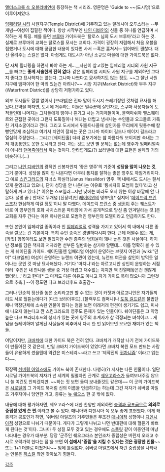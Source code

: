 [[엘더스크롤 4: 오블리비언]]에 등장하는 책 시리즈. 영문명은 'Guide to ~~(도시명)'으로 이루어져있다. 

[[임페리얼 시티]] 사원지구(Temple District)에 거주하고 있는 알레시아 오투스라는 --무개념--여성이 집필한 책이다. 항상 시작부엔 [[나인 디바인]]의 신들 중 하나를 언급하며 시작하는 게 특징. 예를 들면 [[브루마]] 가이드북은 '탈로스 님의 도시 브루마'라고 하는 것. 실제로 브루마의 교회는 탈로스를 모시는 교회다. 가격이 굉장히 저렴해서 처음 오블을 접했거나 도시에 대해 궁금한 내용이 있다면 사서 --혹은 훔쳐서-- 읽어봐도 괜찮다. 대신 올려주는 스킬은 없다. 아쉽게도 대도시가 아닌 소규모 마을에 대한 가이드북은 없다. 

단 자체 필터링을 하면서 봐야 하는 게...__자신이 살고있는 임페리얼 시티의 사원 지구__를 빼고는 '''좋게 서술한게 전혀 없다'''. 같은 임페리얼 시티도 사원 지구를 제외하면 그다지 좋다고 묘사하지는 않는다. 그나마 나쁘다고 묘사하지도 않는 정도. ~~그 잘난 사원 지구에 뱀파이어 한 마리 있는건 아려나?~~ 시장 지구(Market District)와 부두 지구(Waterfront District)를 상당히 저평가하고 있다.

외부 도시들도 얄짤 없어서 [브라빌]은 진짜 말이 도시지 쓰레기장인 것처럼 묘사를 해놨다.요약을 하자면, 도시에 거주하는 이들은 밀수꾼에 살인자요, 스쿠마 사용자들에 도적들인데 나머지는 그치들에게 삥이나 뜯기고 사는 거지떼들이며, 블랙마쉬아 엘스웨이르와 근접한 곳이라 그런지 도둑질이나 해대는 더럽고 냄새나는 수인들과 오크들로 가득찬 거지소굴이라고 깐다. 그리고 도시에서 뒤돌아나올때 살인자들 무리에게 뒷통수에 칼빵안맞게 조심하고 여기서 치안이 잘되는 곳은 그나마 파이터 길드나 메이지 길드라고 열심히 주장한다... 그리고 [쉐이딘홀] 더러 겉보기에는 참 아름다워 보이지만 속내는 그저 개똥통만도 못한 도시라고 깐다. 까는 것도 보면 별 문제는 없는데 영주가 임페리얼족이 아니라 [[던머]]족이라서 까는 것이다. 안타깝게도(?) 브라빌에 대한 표현은 실제와 거의 비슷하다.(...)

그리고 [[나인 디바인]]의 광적인 신봉자인지 '좋은 영주'의 기준이 '''성당을 많이 나오는 것''', 그거 뿐이다. 성당을 많이 안 나온다면 아무리 통치를 잘하는 좋은 영주도 까임거리이다. 그 예로 [[스킨그라드]]의 자너스 하실더(Janus Hassildor) 영주. 책 내에서도 도시는 질서있게 운영되고 있으나, 단지 성당을 안 나온다는 이유로 '통치자의 모범이 없다'라고 신랄하게 까고 있다.[* 이유는 스포일러...지만 낮에는 비라도 오지 않는 이상 바깥에 안 나온다. 설명 끝.] 반대로 무개념 [된장녀]인 [[레이야윈]]의 영부인[* 심지어 '[[데이드릭 프린스]]조차 한심하게 여길 정도'이니 말 다했다. 데이드릭 프린스 중 [[생귄]]이 주는 퀘스트가 바로 이 영부인의 호화 사치스러운 파티장에 가서 공개적으로 망신 좀 안겨달라는 것.]은 교회를 자주 간다는 이유 하나만으로 모범적인 영부인의 모델이라고 언급하기도 한다. 

또한 본인이 임페리얼 종족이라 친 [[임페리얼]]적 성격을 가지고 있어서 책 내에서 다른 종족을 깔보는 건 기본이다. 특히 수인 종족은 경멸하다시피 한다. 근데 어쩔수 없는 게, [카짓] 항목이라도 보면 알겠지만 수인 종족의 범죄율이 꽤나 높은 것은 사실이다. 하지만 정보를 담은 책자의 저자라면 섣부른 일반화는 삼가야 할텐데... 이를 명확히 볼 수 있는 게 쉐이딘홀 가이드. 쉐이딘홀엔 임페리얼 여성이 운영하는 브릿지 여관과 [wiki:"던머" 다크엘프] 여성이 운영하는 뉴랜드 여관이 있는데, 뉴랜드 여관을 살인이 밥먹듯 일어나는 곳인 것 마냥 묘사해놨다. 거기다 '마치나'라는 아르고니안 상인이 운영하는 서점더러 '주인은 내 만나본 생물 중 가장 더럽고 재수없는 치지만 책 진열해놓은건 괜찮게 했더라...' 라고 한다[* 그 마저도 다른 이유도 아니고 자기 가이드 북이 많으니까 그런것으로 추측.] --이 정도면 다크 브라더후드 호출감--  

그러나 단순히 정신줄 놓은 소리라고만 할 수 없는 것이 카짓과 아르고니안은 자기들끼리도 서로 헐뜯는데다가 [다크 브라더후드], [블랙우드 컴퍼니]나 [[도둑 길드]]같은 불법단체나 막장단체에 소속된 인물이 많다는 점을 보면 이래저래 편견이 생기기도 쉽고, 미사에 나오지 않는다고 깐 스킨그라드의 영주도 문제가 있는 인물이다. 쉐이딘홀은 그 악명높은 다크 브라더후드의 성지가 있는 곳에 영주의 후계자가 참 걱정되는 녀석이고... 게임을 플레이하며 알게된 사실들에 비추어서 다시 한 번 읽어보면 오묘한 재미가 있는 책들.

여담이지만, [[크바치]]에 대한 가이드 북은 전혀 없다. 크바치가 개작살 나기 전에 가이드북이 만들어진 것 같은데, 만일 크바치 가이드북이 있었다면 크바치 복원 모드 만드는 사람들이 유용하게 썼을텐데 약간은 미스테리~~라고 쓰고 '제작진의 [[귀차니즘]]' 이라고 읽는다~~.

확장팩 [[쉬버링 아일즈]]에도 가이드 북이 존재한다. 다행히(?) 저자는 다른 인물이다. 일단 시로딜 가이드북의 저자가 넌 세계의 필멸자인 관계로 [[쉐오고라스]]가 들여보내주질 않으니 쓸 여건도 안되겠지만. ~~하는 짓 보면 들여 보내줄것도 같은데~~ 이 곳의 가이드북은 [[시로딜]]의 그 가이드 북처럼 신의 이름을 언급하기는 하는데 그건 저자가 쉬버링 아일즈 거주자이니 당연한 거고, 종류는 [[뉴 쉐오스]] 한 곳 밖에 없다.

내용에 대해 평가하자면, 쉐오고라스에 대한 찬양만 제외하면 [[충격과 공포]]급으로 '''의외로 중립성 있게 쓴 편.'''이라고 볼 수 있다. 매니아와 디멘시아 쪽 모두 좋게 표현했다. 이게 왜 충격과 공포인가 하면, '쉬버링 아일즈의 거주민들은 무조건 [[매니아]]적 성향이나 [[디멘시아]]적 성향으로 나뉘기 때문이다. 게다가 그렇게 나뉘고 나면 반대편에 대해 헐뜯기 바쁘게 된다는 것'이다. 그나마 두 성질 모두 갖고 있는 경우에도 [[스플릿]] 같이 이중인격 마냥 나타내는 경우가 대부분. 당장 '군주인 쉐오고라스 본인조차 중립성은 버린지 오래고 수시로 오락가락 한다는 점'을 보면 '''이 섬에서 '중립'을 지킬 수 있다는 것은 굉장한 인물'''~~또는 1+1 더블로 미쳤거나~~ 임에 틀림없다. 쉬버링 아일즈에서 저런 중립성을 나타내는 인물은 [[하스킬]] 외엔 찾아보기 힘들다.

[[각주]]
